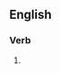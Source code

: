 ==English==

===Verb===
{{head|en|present participle}}

# {{present participle of|prestidigitate|lang=en|nocat=1}}